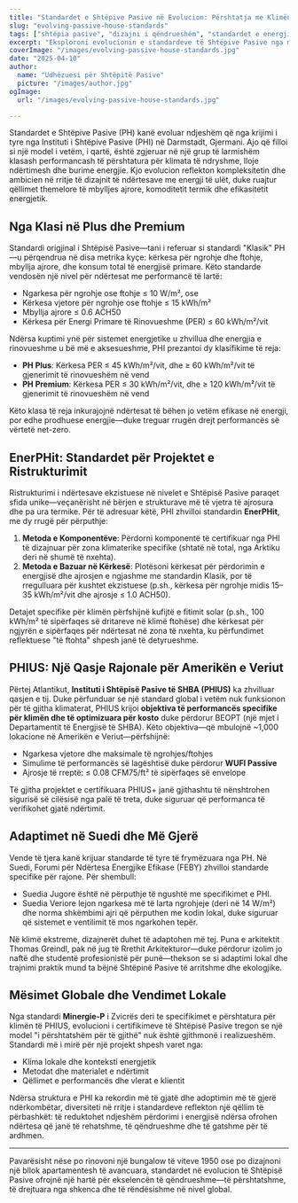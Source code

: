 ```yaml
---
title: "Standardet e Shtëpive Pasive në Evolucion: Përshtatja me Klimën dhe Kontekstin"
slug: "evolving-passive-house-standards"
tags: ["shtëpia pasive", "dizajni i qëndrueshëm", "standardet e energjisë", "rikonstruksionet"]
excerpt: "Eksploroni evolucionin e standardeve të Shtëpive Pasive nga modeli origjinal 'Klasik' deri te certifikatat specifike për klimën si PHIUS dhe EnerPHit, duke reflektuar një nevojë në rritje për fleksibilitet dhe aplikueshmëri globale."
coverImage: "/images/evolving-passive-house-standards.jpg"
date: "2025-04-10"
author:
  name: "Udhëzuesi për Shtëpitë Pasive"
  picture: "/images/author.jpg"
ogImage:
  url: "/images/evolving-passive-house-standards.jpg"

---
```

Standardet e Shtëpive Pasive (PH) kanë evoluar ndjeshëm që nga krijimi i tyre nga Instituti i Shtëpive Pasive (PHI) në Darmstadt, Gjermani. Ajo që filloi si një model i vetëm, i qartë, është zgjeruar në një grup të larmishëm klasash performancash të përshtatura për klimata të ndryshme, lloje ndërtimesh dhe burime energjie. Kjo evolucion reflekton kompleksitetin dhe ambicien në rritje të dizajnit të ndërtesave me energji të ulët, duke ruajtur qëllimet themelore të mbylljes ajrore, komoditetit termik dhe efikasitetit energjetik.

## Nga Klasi në Plus dhe Premium

Standardi origjinal i Shtëpisë Pasive—tani i referuar si standardi "Klasik" PH—u përqendrua në disa metrika kyçe: kërkesa për ngrohje dhe ftohje, mbyllja ajrore, dhe konsum total të energjisë primare. Këto standarde vendosën një nivel për ndërtesat me performancë të lartë:

- Ngarkesa për ngrohje ose ftohje ≤ 10 W/m², ose
- Kërkesa vjetore për ngrohje ose ftohje ≤ 15 kWh/m²
- Mbyllja ajrore ≤ 0.6 ACH50
- Kërkesa për Energi Primare të Rinovueshme (PER) ≤ 60 kWh/m²/vit

Ndërsa kuptimi ynë për sistemet energjetike u zhvillua dhe energjia e rinovueshme u bë më e aksesueshme, PHI prezantoi dy klasifikime të reja:

- **PH Plus**: Kërkesa PER ≤ 45 kWh/m²/vit, dhe ≥ 60 kWh/m²/vit të gjenerimit të rinovueshëm në vend
- **PH Premium**: Kërkesa PER ≤ 30 kWh/m²/vit, dhe ≥ 120 kWh/m²/vit të gjenerimit të rinovueshëm në vend

Këto klasa të reja inkurajojnë ndërtesat të bëhen jo vetëm efikase në energji, por edhe prodhuese energjie—duke treguar rrugën drejt performancës së vërtetë net-zero.
## EnerPHit: Standardet për Projektet e Ristrukturimit

Ristrukturimi i ndërtesave ekzistuese në nivelet e Shtëpisë Pasive paraqet sfida unike—veçanërisht në bërjen e strukturave më të vjetra të ajrosura dhe pa ura termike. Për të adresuar këtë, PHI zhvilloi standardin **EnerPHit**, me dy rrugë për përputhje:

1. **Metoda e Komponentëve**: Përdorni komponentë të certifikuar nga PHI të dizajnuar për zona klimaterike specifike (shtatë në total, nga Arktiku deri në shumë të nxehta).
2. **Metoda e Bazuar në Kërkesë**: Plotësoni kërkesat për përdorimin e energjisë dhe ajrosjen e ngjashme me standardin Klasik, por të rregulluara për kushtet ekzistuese (p.sh., kërkesa për ngrohje midis 15–35 kWh/m²/vit dhe ajrosje ≤ 1.0 ACH50).

Detajet specifike për klimën përfshijnë kufijtë e fitimit solar (p.sh., 100 kWh/m² të sipërfaqes së dritareve në klimë ftohëse) dhe kërkesat për ngjyrën e sipërfaqes për ndërtesat në zona të nxehta, ku përfundimet reflektuese "të ftohta" shpesh janë të detyrueshme.

## PHIUS: Një Qasje Rajonale për Amerikën e Veriut

Përtej Atlantikut, **Instituti i Shtëpisë Pasive të SHBA (PHIUS)** ka zhvilluar qasjen e tij. Duke përfunduar se një standard global i vetëm nuk funksionon për të gjitha klimaterat, PHIUS krijoi **objektiva të performancës specifike për klimën dhe të optimizuara për kosto** duke përdorur BEOPT (një mjet i Departamentit të Energjisë të SHBA). Këto objektiva—që mbulojnë ~1,000 lokacione në Amerikën e Veriut—përfshijnë:

- Ngarkesa vjetore dhe maksimale të ngrohjes/ftohjes
- Simulime të performancës së lagështisë duke përdorur **WUFI Passive**
- Ajrosje të rreptë: ≤ 0.08 CFM75/ft² të sipërfaqes së envelope

Të gjitha projektet e certifikuara PHIUS+ janë gjithashtu të nënshtrohen sigurisë së cilësisë nga palë të treta, duke siguruar që performanca të verifikohet gjatë ndërtimit.
## Adaptimet në Suedi dhe Më Gjerë

Vende të tjera kanë krijuar standarde të tyre të frymëzuara nga PH. Në Suedi, Forumi për Ndërtesa Energjike Efikase (FEBY) zhvilloi standarde specifike për rajone. Për shembull:

- Suedia Jugore është në përputhje të ngushtë me specifikimet e PHI.
- Suedia Veriore lejon ngarkesa më të larta ngrohjeje (deri në 14 W/m²) dhe norma shkëmbimi ajri që përputhen me kodin lokal, duke siguruar që sistemet e ventilimit të mos ngarkohen tepër.

Në klimë ekstreme, dizajnerët duhet të adaptohen më tej. Puna e arkitektit Thomas Greindl, pak në jug të Rrethit Arkitekturor—duke përdorur izolim jo naftë dhe studentë profesionistë për punë—thekson se si adaptimi lokal dhe trajnimi praktik mund ta bëjnë Shtëpinë Pasive të arritshme dhe ekologjike.

## Mësimet Globale dhe Vendimet Lokale

Nga standardi **Minergie-P** i Zvicrës deri te specifikimet e përshtatura për klimën të PHIUS, evolucioni i certifikimeve të Shtëpisë Pasive tregon se një model "i përshtatshëm për të gjithë" nuk është gjithmonë i realizueshëm. Standardi më i mirë për një projekt shpesh varet nga:

- Klima lokale dhe konteksti energjetik
- Metodat dhe materialet e ndërtimit
- Qëllimet e performancës dhe vlerat e klientit

Ndërsa struktura e PHI ka rekordin më të gjatë dhe adoptimin më të gjerë ndërkombëtar, diversiteti në rritje i standardeve reflekton një qëllim të përbashkët: të reduktohet ndjeshëm përdorimi i energjisë ndërsa ofrohen ndërtesa që janë të rehatshme, të qëndrueshme dhe të gatshme për të ardhmen.

---

Pavarësisht nëse po rinovoni një bungalow të viteve 1950 ose po dizajnoni një bllok apartamentesh të avancuara, standardet në evolucion të Shtëpisë Pasive ofrojnë një hartë për ekselencën të qëndrueshme—të përshtatshme, të drejtuara nga shkenca dhe të rëndësishme në nivel global.
